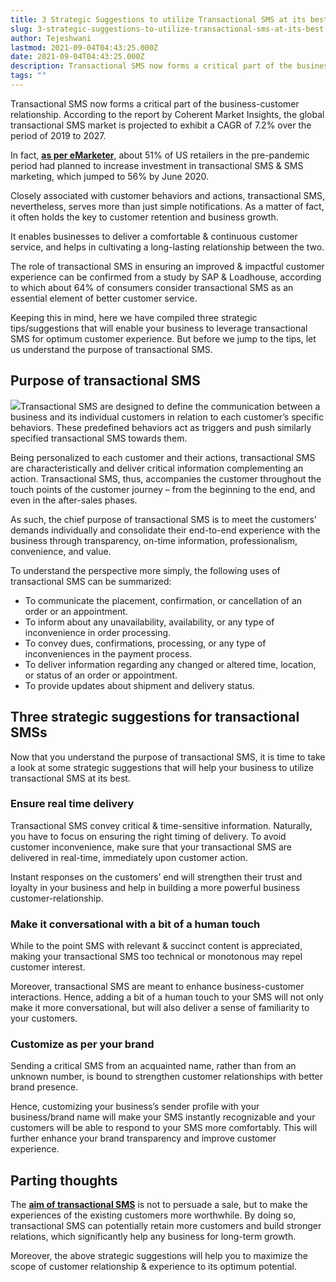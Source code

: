 ```yaml
---
title: 3 Strategic Suggestions to utilize Transactional SMS at its best
slug: 3-strategic-suggestions-to-utilize-transactional-sms-at-its-best
author: Tejeshwani
lastmod: 2021-09-04T04:43:25.000Z
date: 2021-09-04T04:43:25.000Z
description: Transactional SMS now forms a critical part of the business-customer relationship. According to the report by Coherent Market Insights, the global transactional SMS market is projected to exhibit a CAGR of 7.2% over the period of 2019 to 2027.
tags: ""
---
```


Transactional SMS now forms a critical part of the business-customer relationship. According to the report by Coherent Market Insights, the global transactional SMS market is projected to exhibit a CAGR of 7.2% over the period of 2019 to 2027.

In fact, [**as per eMarketer**](https://on.emarketer.com/rs/867-SLG-901/images/eMarketer%20SMS%20Marketing%202021%20Report.pdf), about 51% of US retailers in the pre-pandemic period had planned to increase investment in transactional SMS & SMS marketing, which jumped to 56% by June 2020.

Closely associated with customer behaviors and actions, transactional SMS, nevertheless, serves more than just simple notifications. As a matter of fact, it often holds the key to customer retention and business growth. 

It enables businesses to deliver a comfortable & continuous customer service, and helps in cultivating a long-lasting relationship between the two.

The role of transactional SMS in ensuring an improved & impactful customer experience can be confirmed from a study by SAP & Loadhouse, according to which about 64% of consumers consider transactional SMS as an essential element of better customer service.

Keeping this in mind, here we have compiled three strategic tips/suggestions that will enable your business to leverage transactional SMS for optimum customer experience. But before we jump to the tips, let us understand the purpose of transactional SMS.   


**Purpose of transactional SMS**
--------------------------------

![](https://images-msg91.s3.ap-south-1.amazonaws.com/2021/09/image.png)Transactional SMS are designed to define the communication between a business and its individual customers in relation to each customer’s specific behaviors. These predefined behaviors act as triggers and push similarly specified transactional SMS towards them. 

Being personalized to each customer and their actions, transactional SMS are characteristically and deliver critical information complementing an action. Transactional SMS, thus, accompanies the customer throughout the touch points of the customer journey – from the beginning to the end, and even in the after-sales phases.

As such, the chief purpose of transactional SMS is to meet the customers’ demands individually and consolidate their end-to-end experience with the business through transparency, on-time information, professionalism, convenience, and value.

To understand the perspective more simply, the following uses of transactional SMS can be summarized:

* To communicate the placement, confirmation, or cancellation of an order or an appointment.
* To inform about any unavailability, availability, or any type of inconvenience in order processing.
* To convey dues, confirmations, processing, or any type of inconveniences in the payment process.
* To deliver information regarding any changed or altered time, location, or status of an order or appointment.
* To provide updates about shipment and delivery status.

**Three strategic suggestions for transactional SMSs**
------------------------------------------------------

Now that you understand the purpose of transactional SMS, it is time to take a look at some strategic suggestions that will help your business to utilize transactional SMS at its best.   


### **Ensure real time delivery**

Transactional SMS convey critical & time-sensitive information. Naturally, you have to focus on ensuring the right timing of delivery. To avoid customer inconvenience, make sure that your transactional SMS are delivered in real-time, immediately upon customer action. 

Instant responses on the customers’ end will strengthen their trust and loyalty in your business and help in building a more powerful business customer-relationship.     


### **Make it conversational with a bit of a human touch**

While to the point SMS with relevant & succinct content is appreciated, making your transactional SMS too technical or monotonous may repel customer interest. 

Moreover, transactional SMS are meant to enhance business-customer interactions. Hence, adding a bit of a human touch to your SMS will not only make it more conversational, but will also deliver a sense of familiarity to your customers.   


### **Customize as per your brand**

Sending a critical SMS from an acquainted name, rather than from an unknown number, is bound to strengthen customer relationships with better brand presence. 

Hence, customizing your business’s sender profile with your business/brand name will make your SMS instantly recognizable and your customers will be able to respond to your SMS more comfortably. This will further enhance your brand transparency and improve customer experience.   


**Parting thoughts**
--------------------

The [**aim of transactional SMS**](https://msg91.com/sms/) is not to persuade a sale, but to make the experiences of the existing customers more worthwhile. By doing so, transactional SMS can potentially retain more customers and build stronger relations, which significantly help any business for long-term growth. 

Moreover, the above strategic suggestions will help you to maximize the scope of customer relationship & experience to its optimum potential.

